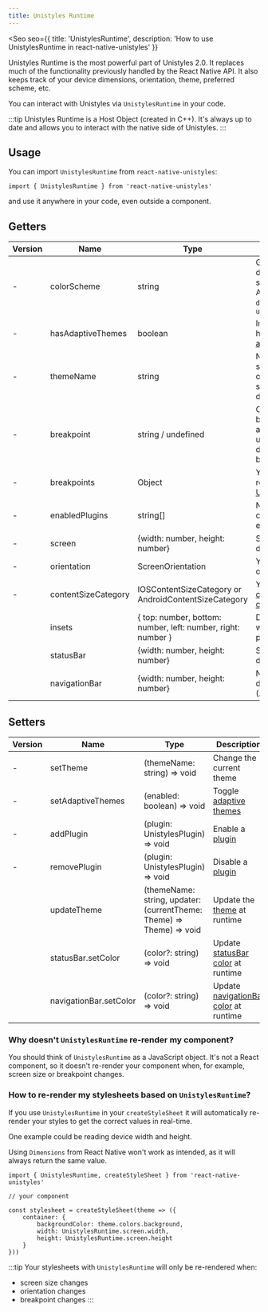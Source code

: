 ```yaml
---
title: Unistyles Runtime
---
```



<Seo
    seo={{
        title: 'UnistylesRuntime',
        description: 'How to use UnistylesRuntime in react-native-unistyles'
    }}
>

<Badge label="All platforms" />
<Badge label="2.0.0" />

Unistyles Runtime is the most powerful part of Unistyles 2.0. 
It replaces much of the functionality previously handled by the React Native API. It also keeps track of your device dimensions, orientation, theme, preferred scheme, etc.

You can interact with Unistyles via `UnistylesRuntime` in your code.

:::tip
Unistyles Runtime is a Host Object (created in C++). It's always up to date and allows you to interact with the native side of Unistyles.
:::

## Usage

You can import `UnistylesRuntime` from `react-native-unistyles`:

```tsx /UnistylesRuntime/
import { UnistylesRuntime } from 'react-native-unistyles'
```

and use it anywhere in your code, even outside a component.

## Getters

| Version | Name | Type | Description |
| ----| ---- | ---- | ----------- |
| - | colorScheme | string | Get your device's color scheme. Available options `dark`, `light` or `unspecified` |
| - | hasAdaptiveThemes | boolean | Indicates if you have enabled [adaptive themes](/reference/theming#adaptive-themes) |
| - | themeName | string | Name of the selected theme or an empty string if you don't use themes |
| - | breakpoint | string / undefined | Current breakpoint or always undefined if you don't use breakpoints |
| - | breakpoints | Object | Your breakpoints registered with [UnistylesRegistry](/reference/unistyles-registry/) |
| - | enabledPlugins | string[] | Names of currently enabled plugins |
| - | screen | \{width: number, height: number\} | Screen dimensions |
| - | orientation | ScreenOrientation | Your device's orientation |
| - | contentSizeCategory | IOSContentSizeCategory or AndroidContentSizeCategory | Your device's [content size category](/reference/content-size-category/) |
| <Badge label="2.4.0" />| insets | \{ top: number, bottom: number, left: number, right: number \} | Device insets which are safe to put content into |
| <Badge label="2.4.0" />| statusBar | \{width: number, height: number\} | Status bar dimensions |
| <Badge label="2.4.0" />| navigationBar | \{width: number, height: number\} | Navigation bar dimensions (Android) |

## Setters

| Version | Name | Type | Description |
| ---- | ---- | ---- | ----------- |
| - | setTheme | (themeName: string) => void | Change the current theme |
| - | setAdaptiveThemes | (enabled: boolean) => void | Toggle [adaptive themes](/reference/theming#adaptive-themes) |
| - | addPlugin | (plugin: UnistylesPlugin) => void | Enable a [plugin](/reference/plugins/) |
| - | removePlugin | (plugin: UnistylesPlugin) => void | Disable a [plugin](/reference/plugins/) |
| <Badge label="2.2.0" /> | updateTheme | (themeName: string, updater: (currentTheme: Theme) => Theme) => void | Update the [theme](/reference/theming/#update-theme-during-runtime) at runtime |
| <Badge label="2.6.0" />| statusBar.setColor | (color?: string) => void | Update [statusBar color](/reference/theming/#update-statusbar-color-during-runtime) at runtime |
| <Badge label="2.6.0" />| navigationBar.setColor | (color?: string) => void | Update [navigationBar color](/reference/theming/#update-navigationbar-color-during-runtime) at runtime |

### Why doesn't `UnistylesRuntime` re-render my component?

You should think of `UnistylesRuntime` as a JavaScript object. 
It's not a React component, so it doesn't re-render your component when, for example, screen size or breakpoint changes.

### How to re-render my stylesheets based on `UnistylesRuntime`?

If you use `UnistylesRuntime` in your `createStyleSheet` it will automatically re-render your styles to get the correct values in real-time.

One example could be reading device width and height. 

Using `Dimensions` from React Native won't work as intended, as it will always return the same value.

```tsx /UnistylesRuntime/
import { UnistylesRuntime, createStyleSheet } from 'react-native-unistyles'

// your component

const stylesheet = createStyleSheet(theme => ({
    container: {
        backgroundColor: theme.colors.background,
        width: UnistylesRuntime.screen.width,
        height: UnistylesRuntime.screen.height
    }
}))
```

:::tip
Your stylesheets with `UnistylesRuntime` will only be re-rendered when:
- screen size changes
- orientation changes
- breakpoint changes
:::

</Seo>
